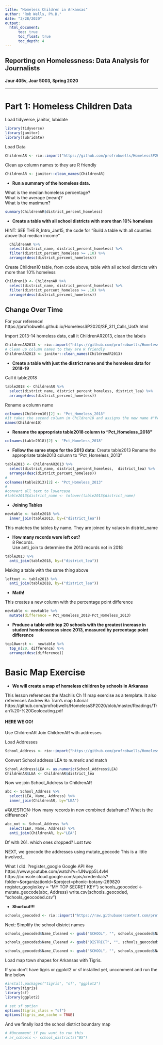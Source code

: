 ```yaml
---
title: "Homeless Children in Arkansas"
author: "Rob Wells, Ph.D."
date: "3/28/2020"
output: 
  html_document:
      toc: true
      toc_float: true
      toc_depth: 4
---
```

 
## Reporting on Homelessness: Data Analysis for Journalists   

#### Jour 405v, Jour 5003, Spring 2020    

--------------------------------------------------------------------
# Part 1: Homeless Children Data
Load tidyverse, janitor, lubidate
```r
library(tidyverse)
library(janitor)
library(lubridate)
```
Load Data
```r
ChildrenAR <- rio::import("https://github.com/profrobwells/HomelessSP2020/blob/master/Data/2018-2019-demographic-data-for-districts.xlsx?raw=true", which = "Data", skip=8)
```
Clean up column names to they are R friendly
```r
ChildrenAR <- janitor::clean_names(ChildrenAR)
```

- **Run a summary of the homeless data.** 

What is the median homeless percentage?   
What is the average (mean)?   
What is the maximum?   

```r
summary(ChildrenAR$district_percent_homeless)
```

- **Create a table with all school districts with more than 10% homeless**

HINT: SEE THE R_Intro_Jan15, the code for "Build a table with all counties above that median income"

```r
  ChildrenAR %>% 
  select(district_name, district_percent_homeless) %>% 
  filter(district_percent_homeless >= .10) %>% 
  arrange(desc(district_percent_homeless))

```
Create Children10 table, from code above, table with all school districts with more than 10% homeless
```r
Children10 <- ChildrenAR %>% 
  select(district_name, district_percent_homeless) %>% 
  filter(district_percent_homeless >= .10) %>% 
  arrange(desc(district_percent_homeless))
```

## Change Over Time

For your reference!
https://profrobwells.github.io/HomelessSP2020/SF_311_Calls_UofA.html

Import 2013-14 homeless data, call it ChildrenAR2013, clean the labels

```r
ChildrenAR2013 <- rio::import("https://github.com/profrobwells/HomelessSP2020/blob/master/Data/2013-2014-demographics-data-for-districts-2.xlsx?raw=true", which = "Data", skip=8)
# Clean up column names to they are R friendly
ChildrenAR2013 <- janitor::clean_names(ChildrenAR2013)
```

- **Create a table with just the district name and the homeless data for 2018-19**      

Call it table2018
```r
table2018 <- ChildrenAR %>% 
  select(district_name, district_percent_homeless, district_lea) %>% 
  arrange(desc(district_percent_homeless))
```

Rename a column name
```r
colnames(Children10)[2] <- "Pct_Homeless_2018"
#It takes the second column in Children10 and assigns the new name #"Pct_Homeless_2018"
names(Children10)
```
- **Rename the appropriate table2018 column to "Pct_Homeless_2018" ** 
```r
colnames(table2018)[2] <- "Pct_Homeless_2018"
```
- **Follow the same steps for the 2013 data:** 
Create table2013 
Rename the appropriate table2013 column to "Pct_Homeless_2013"
```r
table2013 <- ChildrenAR2013 %>% 
  select(district_name, district_percent_homeless,  district_lea) %>% 
  arrange(desc(district_percent_homeless))
#
colnames(table2013)[2] <- "Pct_Homeless_2013"
#
#convert all text to lowercase
#table2013$district_name <- tolower(table2013$district_name)
```
- **Joining Tables**   
```r
newtable <- table2018 %>% 
  inner_join(table2013, by=("district_lea"))
```
This matches the tables by name. They are joined by values in district_name   

- **How many records were left out?**    
8 Records.   
Use anti_join to determine the 2013 records not in 2018 
```r
table2013 %>% 
  anti_join(table2018, by=("district_lea"))
```

Making a table with the same thing above
```r
leftout <- table2013 %>% 
  anti_join(table2018, by=("district_lea"))
```

- **Math!**  

This creates a new column with the percentage point difference
```r
newtable <- newtable %>% 
  mutate(difference = Pct_Homeless_2018-Pct_Homeless_2013)
```

- **Produce a table with top 20 schools with the greatest increase in student homelessness since 2013, measured by percentage point difference**  

```r
top10worst <-  newtable %>% 
  top_n(20, difference) %>% 
  arrange(desc(difference))
```

# Basic Map Exercise
- **We will create a map of homeless children by schools in Arkansas**  

This lesson references the Machlis Ch 11 map exercise as a template. 
It also references Andrew Ba Tran's map tutorial
https://github.com/profrobwells/HomelessSP2020/blob/master/Readings/Tran%20-%20Geolocating.pdf

#### HERE WE GO!

Use ChildrenAR
Join ChildrenAR with addresses

Load Addresses
```r
School_Address <- rio::import("https://github.com/profrobwells/HomelessSP2020/blob/master/Data/SDI%20Districts%20Printed-02-26-2020-11_38_05.xlsx?raw=true", skip =1)
```

Convert School address LEA to numeric and match
```r
School_Address$LEA <- as.numeric(School_Address$LEA)
ChildrenAR$LEA <- ChildrenAR$district_lea
```
Now we join School_Address to ChildrenAR

```r
abc <- School_Address %>% 
  select(LEA, Name, Address) %>% 
  inner_join(ChildrenAR, by="LEA")
```

#QUESTION: How many records in new combined dataframe? What is the difference?

```r
abc_not <- School_Address %>% 
  select(LEA, Name, Address) %>% 
  anti_join(ChildrenAR, by="LEA")
```

Df with 261. which ones dropped? Lost two

NEXT, we geocode the addresses using mutate_geocode
This is a little involved... 

What I did:
?register_google
Google API Key https://www.youtube.com/watch?v=1JNwpp5L4vM
https://console.cloud.google.com/apis/credentials?folder=&organizationId=&project=phonic-botany-269820
register_google(key = "MY TOP SECRET KEY")
schools_geocoded <- mutate_geocode(abc, Address)
write.csv(schools_geocoded, "schools_geocoded.csv")

- **Shortcut!!!**

```r
schools_geocoded <- rio::import("https://raw.githubusercontent.com/profrobwells/HomelessSP2020/master/Data/schools_geocoded.csv")
```

Next: Simplify the school district names

```r
schools_geocoded$Name_Cleaned <- gsub("SCHOOL", "", schools_geocoded$Name)
```

```r
schools_geocoded$Name_Cleaned <- gsub("DISTRICT", "", schools_geocoded$Name)
```

```r
schools_geocoded$Name_Cleaned <- gsub("SCHOOL", "", schools_geocoded$Name_Cleaned) 
```
Load map town shapes for Arkansas with Tigris.

If you don't have tigris or ggplot2 or sf installed yet, uncomment and run the line below
```r
#install.packages("tigris", "sf", "ggplot2")
library(tigris) 
library(sf) 
library(ggplot2)
```
```r
# set sf option
options(tigris_class = "sf")
options(tigris_use_cache = TRUE)
```

And we finally load the school district boundary map
```r
# #Uncomment if you want to run this
# ar_schools <- school_districts("05")
```
